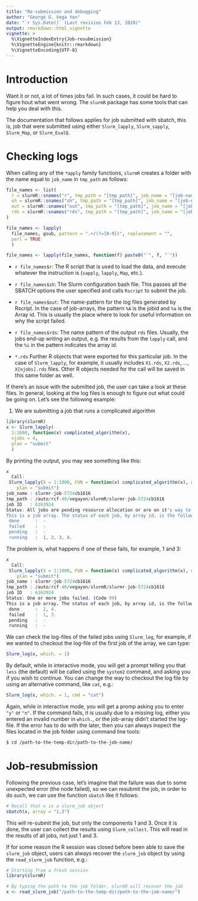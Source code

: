 ```yaml
---
title: "Re-submission and debugging"
author: "George G. Vega Yon"
date: "`r Sys.Date()` (Last revision Feb 13, 2020)"
output: rmarkdown::html_vignette
vignette: >
  %\VignetteIndexEntry{Job-resubmission}
  %\VignetteEngine{knitr::rmarkdown}
  %\VignetteEncoding{UTF-8}
---
```


# Introduction

Want it or not, a lot of times jobs fail. In such cases, it could be hard to
figure hout what went wrong. The `slurmR` package has some tools that can help
you deal with this.

The documentation that follows applies for job submitted with sbatch, this is,
job that were submitted using either `Slurm_lapply`, `Slurm_sapply`, `Slurm_Map`,
or `Slurm_EvalQ`.

# Checking logs

When calling any of the `*apply` family functions, `slurmR` creates a folder with
the name equal to `job_name` in `tmp_path` as follows:

```r
file_names <- list(
  r = slurmR::snames("r", tmp_path = "[tmp_path]", job_name = "[job-name]"),
  sh = slurmR::snames("sh", tmp_path = "[tmp_path]", job_name = "[job-name]"),
  out = slurmR::snames("out", tmp_path = "[tmp_path]", job_name = "[job-name]"),
  rds = slurmR::snames("rds", tmp_path = "[tmp_path]", job_name = "[job-name]")
)

file_names <- lapply(
  file_names, gsub, pattern = ".+/(?=[0-9])", replacement = "",
  perl = TRUE
  )

file_names <- lapply(file_names, function(f) paste0("`", f, "`"))
```

- `r file_names$r`: The R script that is used to load the data, and execute
  whatever the instruction is (`sapply`, `lapply`, `Map`, etc.).

- `r file_names$sh`: The Slurm configuration bash file. This passes all the SBATCH
  options the user specified and calls `Rscript` to submit the job.

- `r file_names$out`: The name-pattern for the log files generated by Rscript.
  In the case of job-arrays, the pattern `%A` is the jobid and `%a` is the
  Array id. This is usually the place where to look for useful information on
  why the script failed.

- `r file_names$rds`: The name pattern of the output `rds` files. Usually, the
  jobs end-up writing an output, e.g. the results from the `lapply` call, and
  the `%i` in the pattern indicates the array id.
  
- `*.rds` Further R objects that were exported for this particular job. In the
  case of `Slurm_lapply`, for example, it usually includes `X1.rds`, `X2.rds`,
  ..., `X[njobs].rds` files. Other R objects needed for the call will be 
  saved in this same folder as well.
  
If there's an issue with the submitted job, the user can take a look at these
files. In general, looking at the log files is enough to figure out what could
be going on. Let's see the following example:


1. We are submitting a job that runs a complicated algorithm 
```r
library(slurmR)
x <- Slurm_lapply(
  1:1000, function(x) complicated_algorithm(x),
  njobs = 4,
  plan = "submit"
  )
```

By printing the output, you may see something like this:

```r
x
  Call:
 Slurm_lapply(X = 1:1000, FUN = function(x) complicated_algorithm(x), njobs = 4,
    plan = "submit")
job_name : slurmr-job-5724cb1616
tmp_path : /auto/rcf-40/vegayon/slurmR/slurmr-job-5724cb1616
job ID   : 6163924
Status: All jobs are pending resource allocation or are on it's way to start. (Code 1)
This is a job array. The status of each job, by array id, is the following:
 done      :  -
 failed    :  -
 pending   :  -
 running   :  1, 2, 3, 4.
```

The problem is, what happens if one of these fails, for example, 1 and 3:

```r
x
  Call:
 Slurm_lapply(X = 1:1000, FUN = function(x) complicated_algorithm(x), njobs = 4,
    plan = "submit")
job_name : slurmr-job-5724cb1616
tmp_path : /auto/rcf-40/vegayon/slurmR/slurmr-job-5724cb1616
job ID   : 6163924
Status: One or more jobs failed. (Code 99)
This is a job array. The status of each job, by array id, is the following:
 done      :  2, 4.
 failed    :  1, 3.
 pending   :  -
 running   :  -
```

We can check the log-files of the failed jobs using `Slurm_log`, for example,
if we wanted to checkout the log-file of the first job of the array, we can
type:

```r
Slurm_log(x, which. = 1)
```

By default, while in interactive mode, you will get a prompt telling you that
`less` (the default) will be called using the `system2` command, and asking you
if you wish to continue. You can change the way to checkout the log file by
using an alternative command, like `cat`, e.g.:

```r
Slurm_log(x, which. = 1, cmd = "cat")
```

Again, while in interactive mode, you will get a promp asking you to enter `"y"`
or `"n"`. If the command fails, it is usually due to a missing log, either
you entered an invalid number in `which.`, or the job-array didn't started the
log-file. If the error has to do with the later, then you can always inspect
the files located in the job folder using command line tools:

```bash
$ cd /path-to-the-temp-dir/path-to-the-job-name/
```

 
# Job-resubmission

Following the previous case, let's imagine that the failure was due to some
unexpected error (the node failed), so we can resubmit the job, in order to
do such, we can use the function `sbatch` like it follows:

```r
# Recall that x is a slurm_job object
sbatch(x, array = "1,3")
```

This will re-submit the job, but only the components 1 and 3. Once it is done,
the user can collect the results using `Slurm_collect`. This will read in
the results of all jobs, not just 1 and 3.

If for some reason the R session was closed before been able to save the `slurm_job`
object, users can always recover the `slurm_job` object by using the `read_slurm_job`
function, e.g.:

```r
# Starting from a fresh session
library(slurmR)

# By typing the path to the job folder, slurmR will recover the job
x <- read_slurm_job("/path-to-the-temp-dir/path-to-the-job-name/")
```

